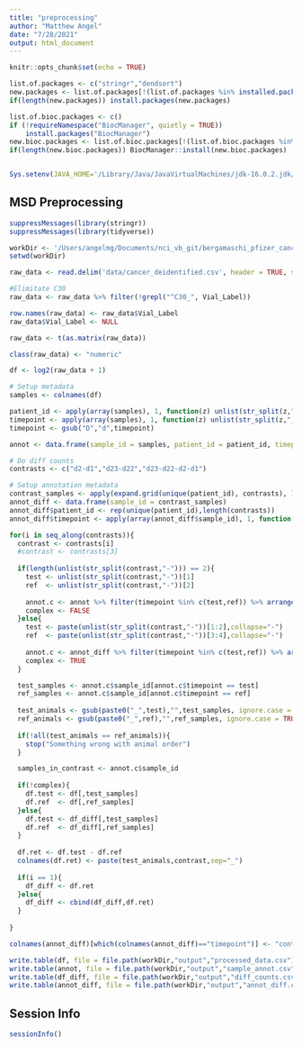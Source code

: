 ```yaml
---
title: "preprocessing"
author: "Matthew Angel"
date: "7/28/2021"
output: html_document
---
```


```r
knitr::opts_chunk$set(echo = TRUE)
```

```r

list.of.packages <- c("stringr","dendsort")
new.packages <- list.of.packages[!(list.of.packages %in% installed.packages()[,"Package"])]
if(length(new.packages)) install.packages(new.packages)

list.of.bioc.packages <- c()
if (!requireNamespace("BiocManager", quietly = TRUE))
    install.packages("BiocManager")
new.bioc.packages <- list.of.bioc.packages[!(list.of.bioc.packages %in% installed.packages()[,"Package"])]
if(length(new.bioc.packages)) BiocManager::install(new.bioc.packages)


Sys.setenv(JAVA_HOME='/Library/Java/JavaVirtualMachines/jdk-16.0.2.jdk/Contents/Home')
```
## MSD Preprocessing

```r

suppressMessages(library(stringr))
suppressMessages(library(tidyverse))

workDir <- '/Users/angelmg/Documents/nci_vb_git/bergamaschi_pfizer_cancer'
setwd(workDir)

raw_data <- read.delim('data/cancer_deidentified.csv', header = TRUE, sep=',',check.names = FALSE)

#Elimitate C30
raw_data <- raw_data %>% filter(!grepl("^C30_", Vial_Label))

row.names(raw_data) <- raw_data$Vial_Label
raw_data$Vial_Label <- NULL

raw_data <- t(as.matrix(raw_data))

class(raw_data) <- "numeric"

df <- log2(raw_data + 1)

# Setup metadata
samples <- colnames(df)

patient_id <- apply(array(samples), 1, function(z) unlist(str_split(z,"_"))[1])
timepoint <- apply(array(samples), 1, function(z) unlist(str_split(z,"_"))[2])
timepoint <- gsub("D","d",timepoint)

annot <- data.frame(sample_id = samples, patient_id = patient_id, timepoint = timepoint)

# Do diff counts
contrasts <- c("d2-d1","d23-d22","d23-d22-d2-d1")

# Setup annotation metadata
contrast_samples <- apply(expand.grid(unique(patient_id), contrasts), 1, paste, collapse="_")
annot_diff <- data.frame(sample_id = contrast_samples)
annot_diff$patient_id <- rep(unique(patient_id),length(contrasts))
annot_diff$timepoint <- apply(array(annot_diff$sample_id), 1, function(z) unlist(str_split(z,"_"))[2])

for(i in seq_along(contrasts)){
  contrast <- contrasts[i]
  #contrast <- contrasts[3]
  
  if(length(unlist(str_split(contrast,"-"))) == 2){
    test <- unlist(str_split(contrast,"-"))[1]
    ref  <- unlist(str_split(contrast,"-"))[2] 
    
    annot.c <- annot %>% filter(timepoint %in% c(test,ref)) %>% arrange(patient_id)
    complex <- FALSE
  }else{
    test <- paste(unlist(str_split(contrast,"-"))[1:2],collapse="-")
    ref  <- paste(unlist(str_split(contrast,"-"))[3:4],collapse="-") 
    
    annot.c <- annot_diff %>% filter(timepoint %in% c(test,ref)) %>% arrange(patient_id)
    complex <- TRUE
  }

  test_samples <- annot.c$sample_id[annot.c$timepoint == test]
  ref_samples <- annot.c$sample_id[annot.c$timepoint == ref]
  
  test_animals <- gsub(paste0("_",test),"",test_samples, ignore.case = TRUE)
  ref_animals <- gsub(paste0("_",ref),"",ref_samples, ignore.case = TRUE)
  
  if(!all(test_animals == ref_animals)){
    stop("Something wrong with animal order")
  }

  samples_in_contrast <- annot.c$sample_id
  
  if(!complex){
    df.test <- df[,test_samples]
    df.ref  <- df[,ref_samples]
  }else{
    df.test <- df_diff[,test_samples]
    df.ref  <- df_diff[,ref_samples]
  }
  
  df.ret <- df.test - df.ref
  colnames(df.ret) <- paste(test_animals,contrast,sep="_")
  
  if(i == 1){
    df_diff <- df.ret
  }else{
    df_diff <- cbind(df_diff,df.ret)
  }
  
}

colnames(annot_diff)[which(colnames(annot_diff)=="timepoint")] <- "contrast" #need to add contrast here

write.table(df, file = file.path(workDir,"output","processed_data.csv"), row.names = TRUE, quote = FALSE, sep = ',')
write.table(annot, file = file.path(workDir,"output","sample_annot.csv"), row.names = TRUE, quote = FALSE, sep = ',')
write.table(df_diff, file = file.path(workDir,"output","diff_counts.csv"), row.names = TRUE, quote = FALSE, sep = ',')
write.table(annot_diff, file = file.path(workDir,"output","annot_diff.csv"), row.names = FALSE, quote = FALSE, sep = ',')
```
## Session Info

```r
sessionInfo()
```